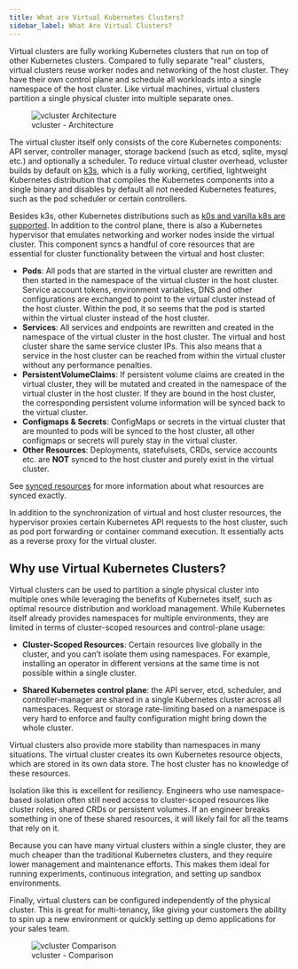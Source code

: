```yaml
---
title: What are Virtual Kubernetes Clusters?
sidebar_label: What Are Virtual Clusters?
---
```


Virtual clusters are fully working Kubernetes clusters that run on top of other Kubernetes clusters. Compared to fully separate "real" clusters, virtual clusters reuse worker nodes and networking of the host cluster. They have their own control plane and schedule all workloads into a single namespace of the host cluster. Like virtual machines, virtual clusters partition a single physical cluster into multiple separate ones.

<figure>
  <img src="/docs/media/diagrams/vcluster-architecture.svg" alt="vcluster Architecture" />
  <figcaption>vcluster - Architecture</figcaption>
</figure>

The virtual cluster itself only consists of the core Kubernetes components: API server, controller manager, storage backend (such as etcd, sqlite, mysql etc.) and optionally a scheduler. To reduce virtual cluster overhead, vcluster builds by default on [k3s](https://k3s.io/), which is a fully working, certified, lightweight Kubernetes distribution that compiles the Kubernetes components into a single binary and disables by default all not needed Kubernetes features, such as the pod scheduler or certain controllers.

Besides k3s, other Kubernetes distributions such as [k0s and vanilla k8s are supported](./operator/other-distributions.mdx). In addition to the control plane, there is also a Kubernetes hypervisor that emulates networking and worker nodes inside the virtual cluster. This component syncs a handful of core resources that are essential for cluster functionality between the virtual and host cluster:

* **Pods**: All pods that are started in the virtual cluster are rewritten and then started in the namespace of the virtual cluster in the host cluster. Service account tokens, environment variables, DNS and other configurations are exchanged to point to the virtual cluster instead of the host cluster. Within the pod, it so seems that the pod is started within the virtual cluster instead of the host cluster.
* **Services**: All services and endpoints are rewritten and created in the namespace of the virtual cluster in the host cluster. The virtual and host cluster share the same service cluster IPs. This also means that a service in the host cluster can be reached from within the virtual cluster without any performance penalties.
* **PersistentVolumeClaims**: If persistent volume claims are created in the virtual cluster, they will be mutated and created in the namespace of the virtual cluster in the host cluster. If they are bound in the host cluster, the corresponding persistent volume information will be synced back to the virtual cluster.
* **Configmaps & Secrets**: ConfigMaps or secrets in the virtual cluster that are mounted to pods will be synced to the host cluster, all other configmaps or secrets will purely stay in the virtual cluster.
* **Other Resources**: Deployments, statefulsets, CRDs, service accounts etc. are **NOT** synced to the host cluster and purely exist in the virtual cluster.

See [synced resources](./architecture/synced-resources) for more information about what resources are synced exactly.

In addition to the synchronization of virtual and host cluster resources, the hypervisor proxies certain Kubernetes API requests to the host cluster, such as pod port forwarding or container command execution. It essentially acts as a reverse proxy for the virtual cluster.

## Why use Virtual Kubernetes Clusters?

Virtual clusters can be used to partition a single physical cluster into multiple ones while leveraging the benefits of Kubernetes itself, such as optimal resource distribution and workload management.
While Kubernetes itself already provides namespaces for multiple environments, they are limited in terms of cluster-scoped resources and control-plane usage:

* **Cluster-Scoped Resources**: Certain resources live globally in the cluster, and you can’t isolate them using namespaces. For example, installing an operator in different versions at the same time is not possible within a single cluster.

* **Shared Kubernetes control plane**: the API server, etcd, scheduler, and controller-manager are shared in a single Kubernetes cluster across all namespaces. Request or storage rate-limiting based on a namespace is very hard to enforce and faulty configuration might bring down the whole cluster.

Virtual clusters also provide more stability than namespaces in many situations. The virtual cluster creates its own Kubernetes resource objects, which are stored in its own data store. The host cluster has no knowledge of these resources.

Isolation like this is excellent for resiliency. Engineers who use namespace-based isolation often still need access to cluster-scoped resources like cluster roles, shared CRDs or persistent volumes. If an engineer breaks something in one of these shared resources, it will likely fail for all the teams that rely on it.

Because you can have many virtual clusters within a single cluster, they are much cheaper than the traditional Kubernetes clusters, and they require lower management and maintenance efforts. This makes them ideal for running experiments, continuous integration, and setting up sandbox environments.

Finally, virtual clusters can be configured independently of the physical cluster. This is great for multi-tenancy, like giving your customers the ability to spin up a new environment or quickly setting up demo applications for your sales team.

<figure>
    <img src="/docs/media/vcluster-comparison.png" alt="vcluster Comparison" />
    <figcaption>vcluster - Comparison</figcaption>
</figure>

